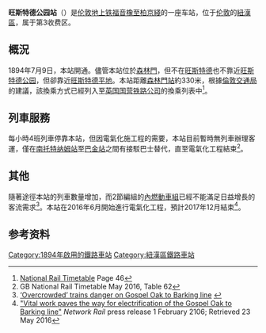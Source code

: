 {{Infobox London station
| name = Wanstead Park
| image_name = Wanstead Park stn entrance.JPG
| locale = [[森林門|森林門]]
| borough = [[紐漢區|紐漢區]]
| manager = [[伦敦地上铁|伦敦地上铁]]
| owner = [[英国国营铁路公司|英国国营铁路公司]]
| symbol = overground
| gridref =
| railcode = WNP
| platforms = 2
| fare_zone = 3
<!-- | raillowexits0405 = 29,014
| raillowexits0506 = {{decrease}} 25,757
| railexits0607 = {{increase}} 0.180
| railexits0708 = {{decrease}} 0.148
| railexits0809 = {{increase}} 0.215
| railexits0910 = {{decrease}} 0.214
| railexits1011 = {{increase}} 0.351 -->
| railexits1112 = {{increase}} 0.505
| railexits1213 = {{increase}} 0.627
| railexits1314 = {{increase}} 0.767
| railexits1415 = {{increase}} 0.846
| railexits1516 = {{increase}} 1.013
| latitude = 51.5518
| longitude = -0.0264
| events1  = 营业中
| years1 = 1894
| access = yes
| access_note = <ref>{{Cite map/London Overground Map}}</ref><ref>{{Cite map/Standard Tube Map}}</ref>
| dft_category = E
}}

'''旺斯特德公园站'''（{{lang-en|Wanstead Park railway station}}）是[[伦敦地上铁|伦敦地上铁]][[福音橡至柏京綫|福音橡至柏京綫]]的一座车站，位于[[伦敦|伦敦]]的[[紐漢區|紐漢區]]，属于第3收费区。

==概況==
1894年7月9日，本站開通。儘管本站位於[[森林門|森林門]]，但不在[[旺斯特德|旺斯特德]]也不靠近[[旺斯特德公园|旺斯特德公园]]，但卻靠近[[旺斯特德平地|旺斯特德平地]]。本站距離[[森林門站|森林門站]]約330米，根據[[倫敦交通局|倫敦交通局]]的建議，該換乘方式已經列入至[[英国国营铁路公司|英国国营铁路公司]]的換乘列表中<ref>[http://www.networkrail.co.uk/browse%20documents/eNRT/Dec07/Commercial%20Information.pdf National Rail Timetable] {{Wayback|url=http://www.networkrail.co.uk/browse%20documents/eNRT/Dec07/Commercial%20Information.pdf |date=20091122133609 }} Page 46</ref>。

==列車服務==
每小時4班列車停靠本站，但因電氣化施工程的需要，本站目前暫時無列車辦理客運，僅在[[南托特纳姆站|南托特纳姆站]]至[[巴金站|巴金站]]之間有接駁巴士替代，直至電氣化工程結束<ref>GB National Rail Timetable May 2016, Table 62</ref>。

==其他==
隨著途徑本站的列車數量增加，而2節編組的[[內燃動車組|內燃動車組]]已經不能滿足日益增長的客流需求<ref>[http://www.camdennewjournal.com/news/2010/mar/%E2%80%98overcrowded%E2%80%99-trains-danger-gospel-oak-barking-line ‘Overcrowded’ trains danger on Gospel Oak to Barking line] {{webarchive|url=https://web.archive.org/web/20150210182543/http://www.camdennewjournal.com/news/2010/mar/%E2%80%98overcrowded%E2%80%99-trains-danger-gospel-oak-barking-line |date=2015-02-10 }}</ref>。本站在2016年6月開始進行電氣化工程，預計2017年12月結束<ref>[https://www.networkrail.co.uk/news/2016/feb/vital-work-paves-way-GOBE/ "Vital work paves the way for electrification of the Gospel Oak to Barking line"] {{webarchive|url=https://web.archive.org/web/20160630154839/https://www.networkrail.co.uk/news/2016/feb/vital-work-paves-way-GOBE/ |date=2016-06-30 }}''Network Rail'' press release 1 February 2106; Retrieved 23 May 2016</ref>。

==参考资料==
{{reflist}}

{{倫敦地上鐵福音橡巴金線}}

{{DEFAULTSORT:Wanstead Park}}
[[Category:1894年啟用的鐵路車站|Category:1894年啟用的鐵路車站]]
[[Category:紐漢區鐵路車站|Category:紐漢區鐵路車站]]